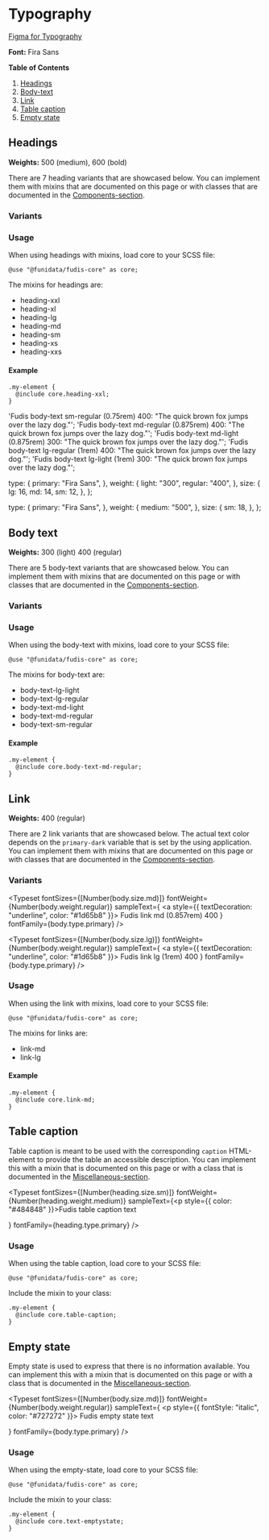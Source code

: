 
<Meta title="Foundations/Typography" />

# Typography

[Figma for Typography](https://www.figma.com/file/a6G6ZD6W3tlq0qmUkdvdp1/Fudis-DS-Foundations?type=design&node-id=26-193&mode=design&t=WlBPoaV8ItZbOjWm-0)

**Font:** Fira Sans

**Table of Contents**

1. [Headings](#headings)
2. [Body-text](#body-text)
3. [Link](#link)
4. [Table caption](#table-caption)
5. [Empty state](#empty-state)

## Headings

**Weights:** 500 (medium), 600 (bold)

There are 7 heading variants that are showcased below. You can implement them with mixins that are documented on this page or with classes that are documented in the [Components-section](/story/components-typography-heading--double-extra-large).

### Variants

<Typeset
  fontSizes={[Number(36)]}
  fontWeight="500"
  sampleText="Fudis heading XXL (2.25rem) 500"
  fontFamily="Fira Sans"
/>

<Typeset
  fontSizes={[Number(28)]}
  fontWeight="500"
  sampleText="Fudis heading XL (1.75rem) 500"
  fontFamily="Fira Sans"
/>

<Typeset
  fontSizes={[Number(24)]}
  fontWeight="500"
  sampleText="Fudis heading LG (1.5rem) 500"
  fontFamily="Fira Sans"
/>

<Typeset
  fontSizes={[Number(20)]}
  fontWeight="500"
  sampleText="Fudis heading MD (1.25rem) 500"
  fontFamily="Fira Sans"
/>

<Typeset
  fontSizes={[Number(18)]}
  fontWeight="500"
  sampleText="Fudis heading SM (1.125rem) 500"
  fontFamily="Fira Sans"
/>

<Typeset
  fontSizes={[Number(16)]}
  fontWeight="600"
  sampleText="Fudis heading XS (1rem) 600"
  fontFamily="Fira Sans"
/>

<Typeset
  fontSizes={[Number(14)]}
  fontWeight="600"
  sampleText="Fudis heading XXS (0.857rem) 600"
  fontFamily="Fira Sans"
/>

### Usage

When using headings with mixins, load core to your SCSS file:

```
@use "@funidata/fudis-core" as core;
```

The mixins for headings are:

- heading-xxl
- heading-xl
- heading-lg
- heading-md
- heading-sm
- heading-xs
- heading-xxs

#### Example

```
.my-element {
  @include core.heading-xxl;
}
```

  'Fudis body-text sm-regular (0.75rem) 400: "The quick brown fox jumps over the lazy dog."';
  'Fudis body-text md-regular (0.875rem) 400: "The quick brown fox jumps over the lazy dog."';
  'Fudis body-text md-light (0.875rem) 300: "The quick brown fox jumps over the lazy dog."';
  'Fudis body-text lg-regular (1rem) 400: "The quick brown fox jumps over the lazy dog."';
  'Fudis body-text lg-light (1rem) 300: "The quick brown fox jumps over the lazy dog."';

  type: {
    primary: "Fira Sans",
  },
  weight: {
    light: "300",
    regular: "400",
  },
  size: {
    lg: 16,
    md: 14,
    sm: 12,
  },
};

  type: {
    primary: "Fira Sans",
  },
  weight: {
    medium: "500",
  },
  size: {
    sm: 18,
  },
};

## Body text

**Weights:** 300 (light) 400 (regular)

There are 5 body-text variants that are showcased below. You can implement them with mixins that are documented on this page or with classes that are documented in the [Components-section](/story/components-typography-bodytext--large-regular).

### Variants

<Typeset
  fontSizes={[Number(body.size.lg)]}
  fontWeight={Number(body.weight.regular)}
  sampleText={body_lg}
  fontFamily={body.type.primary}
/>

<Typeset
  fontSizes={[Number(body.size.lg)]}
  fontWeight={Number(body.weight.light)}
  sampleText={body_lg_light}
  fontFamily={body.type.primary}
/>

<Typeset
  fontSizes={[Number(body.size.md)]}
  fontWeight={Number(body.weight.regular)}
  sampleText={body_md}
  fontFamily={body.type.primary}
/>

<Typeset
  fontSizes={[Number(body.size.md)]}
  fontWeight={Number(body.weight.light)}
  sampleText={body_md_light}
  fontFamily={body.type.primary}
/>

<Typeset
  fontSizes={[Number(body.size.sm)]}
  fontWeight={Number(body.weight.regular)}
  sampleText={body_sm}
  fontFamily={body.type.primary}
/>

### Usage

When using the body-text with mixins, load core to your SCSS file:

```
@use "@funidata/fudis-core" as core;
```

The mixins for body-text are:

- body-text-lg-light
- body-text-lg-regular
- body-text-md-light
- body-text-md-regular
- body-text-sm-regular

#### Example

```
.my-element {
  @include core.body-text-md-regular;
}
```

## Link

**Weights:** 400 (regular)

There are 2 link variants that are showcased below. The actual text color depends on the `primary-dark` variable that is set by the using application. You can implement them with mixins that are documented on this page or with classes that are documented in the [Components-section](/story/components-link-wip--medium).

### Variants

<Typeset
  fontSizes={[Number(body.size.md)]}
  fontWeight={Number(body.weight.regular)}
  sampleText={
    <a style={{ textDecoration: "underline", color: "#1d65b8" }}>
      Fudis link md (0.857rem) 400
    </a>
  }
  fontFamily={body.type.primary}
/>

<Typeset
  fontSizes={[Number(body.size.lg)]}
  fontWeight={Number(body.weight.regular)}
  sampleText={
    <a style={{ textDecoration: "underline", color: "#1d65b8" }}>
      Fudis link lg (1rem) 400
    </a>
  }
  fontFamily={body.type.primary}
/>

### Usage

When using the link with mixins, load core to your SCSS file:

```
@use "@funidata/fudis-core" as core;
```

The mixins for links are:

- link-md
- link-lg

#### Example

```
.my-element {
  @include core.link-md;
}
```

## Table caption

Table caption is meant to be used with the corresponding `caption` HTML-element to provide the table an accessible description. You can implement this with a mixin that is documented on this page or with a class that is documented in the [Miscellaneous-section](/story/components-typography-miscellaneous--table-caption).

<Typeset
  fontSizes={[Number(heading.size.sm)]}
  fontWeight={Number(heading.weight.medium)}
  sampleText={<p style={{ color: "#484848" }}>Fudis table caption text</p>}
  fontFamily={heading.type.primary}
/>

### Usage

When using the table caption, load core to your SCSS file:

```
@use "@funidata/fudis-core" as core;
```

Include the mixin to your class:

```
.my-element {
  @include core.table-caption;
}
```

## Empty state

Empty state is used to express that there is no information available. You can implement this with a mixin that is documented on this page or with a class that is documented in the [Miscellaneous-section](/story/components-typography-miscellaneous--empty-state).

<Typeset
  fontSizes={[Number(body.size.md)]}
  fontWeight={Number(body.weight.regular)}
  sampleText={
    <p style={{ fontStyle: "italic", color: "#727272" }}>
      Fudis empty state text
    </p>
  }
  fontFamily={body.type.primary}
/>

### Usage

When using the empty-state, load core to your SCSS file:

```
@use "@funidata/fudis-core" as core;
```

Include the mixin to your class:

```
.my-element {
  @include core.text-emptystate;
}
```
